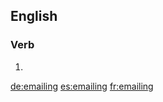 ==English==

===Verb===
{{head|en}}

# {{present participle of|email|lang=en}}

[[de:emailing]]
[[es:emailing]]
[[fr:emailing]]